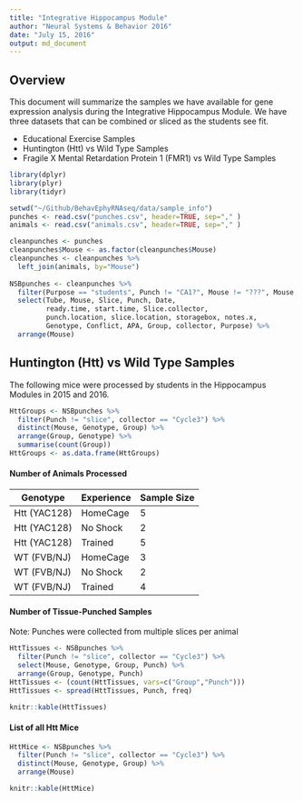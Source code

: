 ```yaml
---
title: "Integrative Hippocampus Module"
author: "Neural Systems & Behavior 2016"
date: "July 15, 2016"
output: md_document
---
```

## Overview
This document will summarize the samples we have available for gene expression analysis during the Integrative Hippocampus Module. We have three datasets that can be combined or sliced as the students see fit. 

- Educational Exercise Samples
- Huntington (Htt) vs Wild Type Samples
- Fragile X Mental Retardation Protein 1 (FMR1) vs Wild Type Samples

```r
library(dplyr)
library(plyr)
library(tidyr)

setwd("~/Github/BehavEphyRNAseq/data/sample_info")
punches <- read.csv("punches.csv", header=TRUE, sep="," )
animals <- read.csv("animals.csv", header=TRUE, sep="," )

cleanpunches <- punches
cleanpunches$Mouse <- as.factor(cleanpunches$Mouse)
cleanpunches <- cleanpunches %>% 
  left_join(animals, by="Mouse")
  
NSBpunches <- cleanpunches %>%
  filter(Purpose == "students", Punch != "CA1?", Mouse != "???", Mouse != "15-310", Mouse != "15-331") %>%
  select(Tube, Mouse, Slice, Punch, Date, 
         ready.time, start.time, Slice.collector,
         punch.location, slice.location, storagebox, notes.x,
         Genotype, Conflict, APA, Group, collector, Purpose) %>%
  arrange(Mouse)
```

## Huntington (Htt) vs Wild Type Samples
The following mice were processed by students in the Hippocampus Modules in 2015 and 2016.

```r
HttGroups <- NSBpunches %>%
  filter(Punch != "slice", collector == "Cycle3") %>%
  distinct(Mouse, Genotype, Group) %>%
  arrange(Group, Genotype) %>%
  summarise(count(Group))
HttGroups <- as.data.frame(HttGroups)
```

#### Number of Animals Processed
Genotype | Experience | Sample Size
---------|------------|------------
Htt (YAC128) | HomeCage | 5
Htt (YAC128) | No Shock | 2
Htt (YAC128) | Trained | 5
WT (FVB/NJ) | HomeCage | 3
WT (FVB/NJ) | No Shock | 2
WT (FVB/NJ) | Trained | 4

#### Number of Tissue-Punched Samples
Note: Punches were collected from multiple slices per animal

```r
HttTissues <- NSBpunches %>%
  filter(Punch != "slice", collector == "Cycle3") %>%
  select(Mouse, Genotype, Group, Punch) %>%
  arrange(Group, Genotype, Punch) 
HttTissues <- (count(HttTissues, vars=c("Group","Punch")))
HttTissues <- spread(HttTissues, Punch, freq)
```

```r
knitr::kable(HttTissues)
```


#### List of all Htt Mice
```r
HttMice <- NSBpunches %>%
  filter(Punch != "slice", collector == "Cycle3") %>%
  distinct(Mouse, Genotype, Group) %>%
  arrange(Mouse)
```

```r
knitr::kable(HttMice)
```

